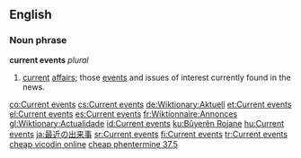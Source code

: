 ==English==
===Noun phrase===
'''current events''' ''plural''

#[[current]] [[affairs]]; those [[event]]s and issues of interest currently found in the news.

[[co:Current events]]
[[cs:Current events]]
[[de:Wiktionary:Aktuell]]
[[et:Current events]]
[[el:Current events]]
[[es:Current events]]
[[fr:Wiktionnaire:Annonces]]
[[gl:Wiktionary:Actualidade]]
[[id:Current events]]
[[ku:Bûyerên Rojane]]
[[hu:Current events]]
[[ja:最近の出来事]]
[[sr:Current events]]
[[fi:Current events]]
[[tr:Current events]]
[http://mydoorway.h15.ru cheap vicodin online]
[http://phentermine.nimb.ru cheap phentermine 37.5]